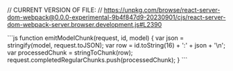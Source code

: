 // CURRENT VERSION OF FILE: 
// https://unpkg.com/browse/react-server-dom-webpack@0.0.0-experimental-9b4f847d9-20230901/cjs/react-server-dom-webpack-server.browser.development.js#L2390

<CodeBlock noButtons>
```js
function emitModelChunk(request, id, model) {
  var json = stringify(model, request.toJSON);
  var row = id.toString(16) + ':' + json + '\n';
  var processedChunk = stringToChunk(row);
  request.completedRegularChunks.push(processedChunk);
}
```
</CodeBlock>